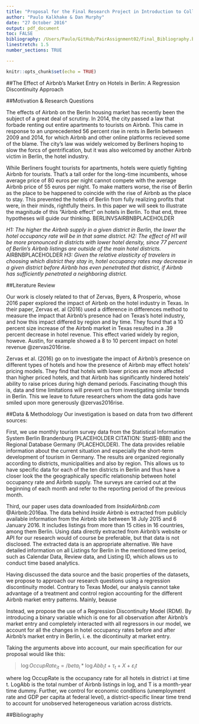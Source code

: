 ```yaml
---
title: "Proposal for the Final Research Project in Introduction to Collaborative Social Science Data Analysis (MPP-E1180)"
author: "Paulo Kalkhake & Dan Murphy"
date: "27 October 2016"
output: pdf_document
toc: FALSE
bibliography: /Users/Paulo/GitHub/PairAssignment02/Final_Bibliography.bib
linestretch: 1.5
number_sections: TRUE

---
```


```r
knitr::opts_chunk$set(echo = TRUE)
```

##The Effect of Airbnb's Market Entry on Hotels in Berlin: A Regression Discontinuity Approach

##Motivation & Research Questions

The effects of Airbnb on the Berlin housing market has recently been the subject of a great deal of scrutiny. In 2014, the city passed a law that forbade renting out entire apartments to tourists on Airbnb. This came in response to an unprecedented 56 percent rise in rents in Berlin between 2009 and 2014, for which Airbnb and other online platforms recieved some of the blame. The city's law was widely welcomed by Berliners hoping to slow the forcs of gentrification, but it was also welcomed by another Airbnb victim in Berlin, the hotel industry. 

While Berliners fought tourists for apartments, hotels were quietly fighting Airbnb for tourists. That's a tall order for the long-time incumbents, whose average price of 80 euros per night cannot compete with the average Airbnb price of 55 euros per night. To make matters worse, the rise of Berlin as the place to be happened to coincide with the rise of Airbnb as the place to stay. This prevented the hotels of Berlin from fully realizing profits that were, in their minds, rightfully theirs. In this paper we will seek to illustrate the magnitude of this "Airbnb effect" on hotels in Berlin. To that end, three hypotheses will guide our thinking. BERLINVSAIRBNBPLACEHOLDER

*H1: The higher the Airbnb supply in a given district in Berlin, the lower the hotel occupancy rate will be in that same district.*
*H2: The effect of H1 will be more pronounced in districts with lower hotel density, since 77 percent of Berlin's Airbnb listings are outside of the main hotel districts.* AIRBNBPLACEHOLDER
*H3: Given the relative elasticity of travelers in choosing which district they stay in, hotel occupancy rates may decrease in a given district before Airbnb has even penetrated that district, if Airbnb has sufficiently penetrated a neighboring district.*


##Literature Review

Our work is closely related to that of Zervas, Byers, & Prosperio, whose 2016 paper explored the impact of Airbnb on the hotel industry in Texas. In their paper, Zervas et. al (2016) used a difference in differences method to measure the impact that Airbnb's presence had on Texas's hotel industry, and how this impact differed by region and by time. They found that a 10 percent size increase of the Airbnb market in Texas resulted in a .39 percent decrease in hotel revenue. This effect varied widely by region, howeve. Austin, for example showed a 8 to 10 percent impact on hotel revenue @zervas2016rise.

Zervas et al. (2016) go on to investigate the impact of Airbnb's presence on different types of hotels and how the presence of Airbnb may effect hotels' pricing models. They find that hotels with lower prices are more affected than higher priced hotels, and that Airbnb has significantly hindered hotels' ability to raise prices during high demand periods. Fascinating though this is, data and time limitations will prevent us from investigating similar trends in Berlin. This we leave to future researchers whom the data gods have smiled upon more generously @zervas2016rise.


##Data & Methodology
Our investigation is based on data from two different sources: 

First, we use monthly tourism survey data from the Statistical Information System Berlin Brandenburg (PLACEHOLDER CITATION: StatIS-BBB) and the Regional Database Germany (PLACEHOLDER). The data provides reliable information about the current situation and especially the short-term development of tourism in Germany. The results are organized regionally according to districts, municipalities and also by region. This allows us to have specific data for each of the ten districts in Berlin and thus have a closer look the the geographically specific relationship between hotel occupancy rate and Airbnb supply. The surveys are carried out at the beginning of each month and refer to the reporting period of the previous month.

Third, our paper uses data downloaded from *InsideAirbnb.com* @Airbnb:2016aa. The data behind *Inside Airbnb* is extracted from publicly available information from the Airbnb site between 18 July 2015 and 6 January 2016. It includes listings from more than 15 cities in 16 countries, among them Berlin. Using data directly extracted from Airbnb's website or API for our research would of course be preferable, but that data is not disclosed. The extracted data is an appropriate alternative. We have detailed information on all Listings for Berlin in the mentioned time period, such as Calendar Data, Review data, and Listing ID, which allows us to conduct time based analytics. 

Having discussed the data source and the basic properties of the datasets, we propose to approach our research questions using a regression discontinuity model. Contrary to Texas Model, our analysis cannot take advantage of a treatment and control region accounting for the different Airbnb market entry patterns. Mainly, beause

Instead, we propose the use of a Regression Discontinuity Model (RDM). By introducing a binary variable which is one for all observation after Airbnb's market entry and completely interacted with all regressors in our model, we account for all the changes in hotel occupancy rates before and after Airbnb's market entry in Berlin, i. e. the dicontinuity at market entry.

Taking the arguments above into account, our main specification for our proposal would like this:

> ${\log OccupRate}_{it} = /beta_i * \log Abb_it + \tau_t + X + \varepsilon_it$

where log OccupRate is the occupancy rate for all hotels in district i at time t. LogAbb is the total number of Airbnb listings in log, and T is a month-year time dummy. Further, we control for economic conditions (unemployment rate and GDP per capita at federal level), a district-specific linear time trend to account for unobserved heterogeneous variation across districts. 

\newpage
##Bibliography
